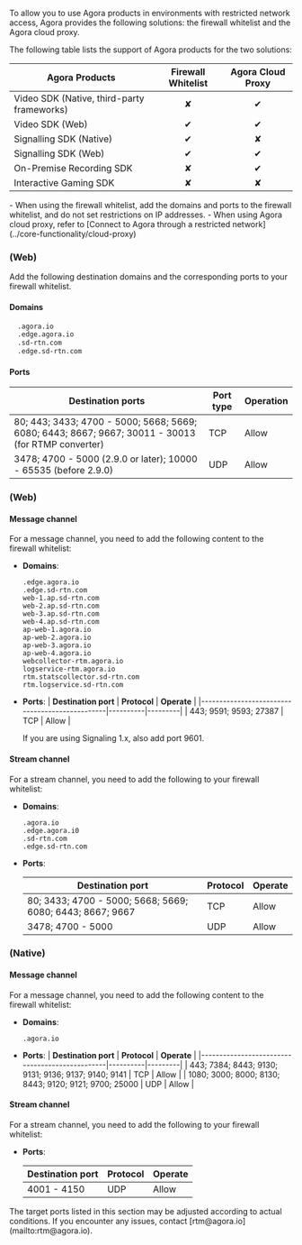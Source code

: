 
To allow you to use Agora products in environments with restricted network access, Agora provides the following solutions: the firewall whitelist and the Agora cloud proxy.

The following table lists the support of Agora products for the two solutions:

|Agora Products |Firewall Whitelist |Agora Cloud Proxy|
|---|:---:|:---:|
|Video SDK (Native, third-party frameworks) |✘ |✔|
|Video SDK (Web) |✔ |✔|
|Signalling SDK (Native) | ✔ | ✘ |
|Signalling SDK (Web) | ✔ | ✔ |
|On-Premise Recording SDK | ✘ |✔| 
|Interactive Gaming SDK | ✘ |✘|

<ProductWrapper notAllowed="agora-analytics">
<ProductWrapper notAllowed="interactive-whiteboard">
<ProductWrapper notAllowed="extensions-marketplace">
<ProductWrapper notAllowed="flexible-classroom">
<ProductWrapper notAllowed="signaling">
<ProductWrapper notAllowed="cloud-recording">
- When using the firewall whitelist, add the domains and ports to the firewall whitelist, and do not set restrictions on IP addresses.
- When using Agora cloud proxy, refer to [Connect to Agora through a restricted network](../core-functionality/cloud-proxy)
</ProductWrapper>
</ProductWrapper>
</ProductWrapper>
</ProductWrapper>
</ProductWrapper>
</ProductWrapper>

###  <Vg k="VSDK" /> (Web)

Add the following destination domains and the corresponding ports to your firewall whitelist.

#### Domains

  ```html
    .agora.io
    .edge.agora.io
    .sd-rtn.com
    .edge.sd-rtn.com
  ```

#### Ports

| Destination ports | Port type | Operation|
|---|---|---|
| 80; 443; 3433; 4700 - 5000; 5668; 5669; 6080; 6443; 8667; 9667; 30011 - 30013 (for RTMP converter)| TCP|  Allow|
| 3478; 4700 - 5000 (2.9.0 or later); 10000 - 65535 (before 2.9.0)   |  UDP  | Allow|


### <Vg k="MESS_SDK" /> (Web)

#### Message channel

For a message channel, you need to add the following content to the firewall whitelist:

- **Domains**: 
    ```
    .edge.agora.io
    .edge.sd-rtn.com
    web-1.ap.sd-rtn.com
    web-2.ap.sd-rtn.com
    web-3.ap.sd-rtn.com
    web-4.ap.sd-rtn.com
    ap-web-1.agora.io
    ap-web-2.agora.io
    ap-web-3.agora.io
    ap-web-4.agora.io
    webcollector-rtm.agora.io
    logservice-rtm.agora.io
    rtm.statscollector.sd-rtn.com
    rtm.logservice.sd-rtn.com
    ```

- **Ports**: 
    | **Destination port**               | **Protocol** | **Operate** |
    |------------------------------------------------|----------|---------|
    | 443; 9591; 9593; 27387 | TCP      | Allow   |

    <Admonition type="info" title="Info" >
    If you are using Signaling 1.x, also add port 9601.
    </Admonition>


#### Stream channel

For a stream channel, you need to add the following to your firewall whitelist:

- **Domains**:

    ```
    .agora.io
    .edge.agora.i0
    .sd-rtn.com
    .edge.sd-rtn.com
    ```

- **Ports**: 

    | **Destination port**            | **Protocol** | **Operate** |
    |-----------------------------|----------|---------|
    | 80; 3433; 4700 - 5000; 5668; 5669; 6080; 6443; 8667; 9667 | TCP      | Allow   |
    | 3478; 4700 - 5000           | UDP      | Allow   |

### <Vg k="MESS_SDK" /> (Native)

#### Message channel

For a message channel, you need to add the following content to the firewall whitelist:

- **Domains**: 
    ```
    .agora.io
    ```
- **Ports**: 
    | **Destination port**                               | **Protocol** | **Operate** |
    |------------------------------------------------|----------|---------|
    | 443; 7384; 8443; 9130; 9131; 9136; 9137; 9140; 9141 | TCP      | Allow   |
    | 1080; 3000; 8000; 8130; 8443; 9120; 9121; 9700; 25000 | UDP      | Allow   |


#### Stream channel

For a stream channel, you need to add the following to your firewall whitelist:

- **Ports**: 

    | **Destination port** | **Protocol** | **Operate** |
    |------------------|----------|---------|
    | 4001 - 4150      | UDP      | Allow   |

<Admonition type="info" title="Info">
  The target ports listed in this section may be adjusted according to actual conditions. If you encounter any issues, contact [rtm@agora.io](mailto:rtm@agora.io).
</Admonition>
